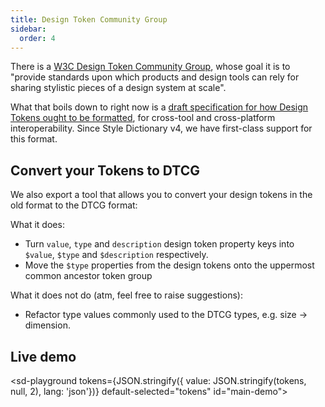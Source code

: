 ```yaml
---
title: Design Token Community Group
sidebar:
  order: 4
---
```



There is a [W3C Design Token Community Group](https://www.w3.org/community/design-tokens/), whose goal it is to "provide standards upon which products and design tools can rely for sharing stylistic pieces of a design system at scale".

What that boils down to right now is a [draft specification for how Design Tokens ought to be formatted](https://design-tokens.github.io/community-group/format/), for cross-tool and cross-platform interoperability.
Since Style Dictionary v4, we have first-class support for this format.

## Convert your Tokens to DTCG

We also export a tool that allows you to convert your design tokens in the old format to the DTCG format:

<div spacer></div>
<sd-dtcg-convert></sd-dtcg-convert>

What it does:

- Turn `value`, `type` and `description` design token property keys into `$value`, `$type` and `$description` respectively.
- Move the `$type` properties from the design tokens onto the uppermost common ancestor token group

What it does not do (atm, feel free to raise suggestions):

- Refactor type values commonly used to the DTCG types, e.g. size -> dimension.

## Live demo

<sd-playground tokens={JSON.stringify({ value: JSON.stringify(tokens, null, 2), lang: 'json'})} default-selected="tokens" id="main-demo">

  <div style="height: 100%" slot="monaco-editor"></div>
</sd-playground>
